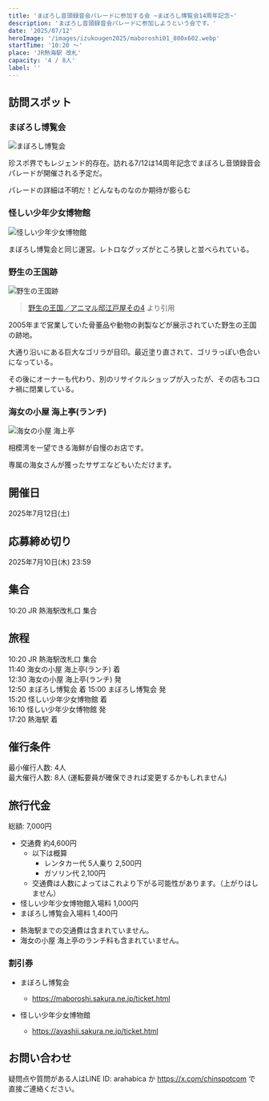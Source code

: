 ```yaml
---
title: 'まぼろし音頭録音会パレードに参加する会 ~まぼろし博覧会14周年記念~'
description: 'まぼろし音頭録音会パレードに参加しようという会です。'
date: '2025/07/12'
heroImage: '/images/izukougen2025/maboroshi01_800x602.webp'
startTime: '10:20 〜'
place: 'JR熱海駅 改札'
capacity: '4 / 8人'
label: ''
---
```


## 訪問スポット

### まぼろし博覧会

![まぼろし博覧会](/images/izukougen2025/maboroshi01_800x602.webp)


珍スポ界でもレジェンド的存在。訪れる7/12は14周年記念でまぼろし音頭録音会パレードが開催される予定だ。

パレードの詳細は不明だ！どんなものなのか期待が膨らむ

### 怪しい少年少女博物館

![怪しい少年少女博物館](/images/izukougen2025/ayashii03_800x602.webp)

まぼろし博覧会と同じ運営。レトロなグッズがところ狭しと並べられている。

### 野生の王国跡

![野生の王国跡](/images/izukougen2025/gorilla.jpg)

> [野生の王国／アニマル邸江戸屋その4](https://www5f.biglobe.ne.jp/~punch-ht/chinsp/c026004.html) より引用

2005年まで営業していた骨董品や動物の剥製などが展示されていた野生の王国の跡地。

大通り沿いにある巨大なゴリラが目印。最近塗り直されて、ゴリラっぽい色合いになっている。

その後にオーナーも代わり、別のリサイクルショップが入ったが、その店もコロナ禍に閉業している。


### 海女の小屋 海上亭(ランチ)

![海女の小屋 海上亭](/images/izukougen2025/amanokoya03_800x600.webp)

相模湾を一望できる海鮮が自慢のお店です。

専属の海女さんが獲ったサザエなどもいただけます。


## 開催日

2025年7月12日(土)

## 応募締め切り

2025年7月10日(木) 23:59

## 集合

10:20 JR 熱海駅改札口 集合

## 旅程
10:20 JR 熱海駅改札口 集合  
11:40 海女の小屋 海上亭(ランチ) 着  
12:30 海女の小屋 海上亭(ランチ) 発  
12:50 まぼろし博覧会 着
15:00 まぼろし博覧会 発  
15:20 怪しい少年少女博物館 着  
16:10 怪しい少年少女博物館 発  
17:20 熱海駅 着

## 催行条件

最小催行人数: 4人  
最大催行人数: 8人 (運転要員が確保できれば変更するかもしれません)

## 旅行代金

総額: 7,000円

- 交通費 約4,600円
  - 以下は概算
    - レンタカー代 5人乗り 2,500円
    - ガソリン代 2,100円
  * 交通費は人数によってはこれより下がる可能性があります。（上がりはしません）
- 怪しい少年少女博物館入場料 1,000円
- まぼろし博覧会入場料 1,400円

* 熱海駅までの交通費は含まれていません。
* 海女の小屋 海上亭のランチ料も含まれていません。

### 割引券

* まぼろし博覧会
  * https://maboroshi.sakura.ne.jp/ticket.html

* 怪しい少年少女博物館
  * https://ayashii.sakura.ne.jp/ticket.html

## お問い合わせ

疑問点や質問がある人はLINE ID: arahabica か https://x.com/chinspotcom で直接ご連絡ください。

